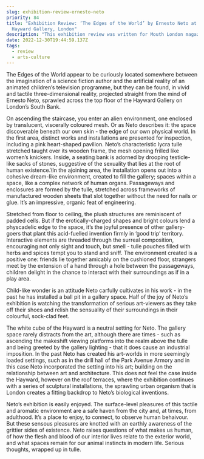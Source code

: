 ```yaml
---
slug: exhibition-review-ernesto-neto
priority: 84
title: "Exhibition Review: ‘The Edges of the World’ by Ernesto Neto at the
  Hayward Gallery, London"
description: "This exhibition review was written for Mouth London magazine. "
date: 2022-12-30T19:44:59.137Z
tags:
  - review
  - arts-culture
---
```

The Edges of the World appear to be curiously located somewhere between the imagination of a science fiction author and the artificial reality of an animated children’s television programme, but they can be found, in vivid and tactile three-dimensional reality, projected straight from the mind of Ernesto Neto, sprawled across the top floor of the Hayward Gallery on London’s South Bank.

On ascending the staircase, you enter an alien environment, one enclosed by translucent, viscerally coloured mesh. Or as Neto describes it: the space discoverable beneath our own skin - the edge of our own physical world. In the first area, distinct works and installations are presented for inspection, including a pink heart-shaped pavilion. Neto’s characteristic lycra tulle stretched taught over its wooden frame, the mesh opening frilled like women’s knickers. Inside, a seating bank is adorned by drooping testicle-like sacks of stones, suggestive of the sexuality that lies at the root of human existence.\In the ajoining area, the installation opens out into a cohesive dream-like environment, created to fill the gallery; spaces within a space, like a complex network of human organs. Passageways and enclosures are formed by the tulle, stretched across frameworks of manufactured wooden sheets that slot together without the need for nails or glue. It’s an impressive, organic feat of engineering.

Stretched from floor to ceiling, the plush structures are reminiscent of padded cells. But if the erotically-charged shapes and bright colours lend a physcadelic edge to the space, it’s the joyful presence of other gallery-goers that plant this acid-fuelled invention firmly in ‘good trip’ territory. Interactive elements are threaded through the surreal composition, encouraging not only sight and touch, but smell - tulle pouches filled with herbs and spices tempt you to stand and sniff. The environment created is a positive one: friends lie together amicably on the cushioned floor, strangers meet by the extension of a hand through a hole between the passageways, children delight in the chance to interact with their surroundings as if in a play area.

Child-like wonder is an attitude Neto carfully cultivates in his work - in the past he has installed a ball pit in a gallery space. Half of the joy of Neto’s exhibition is watching the transformation of serious art-viewers as they take off their shoes and relish the sensuality of their surroundings in their colourful, sock-clad feet. 

The white cube of the Hayward is a neutral setting for Neto. The gallery space rarely distracts from the art, although there are times - such as ascending the makeshift viewing platforms into the realm above the tulle and being greeted by the gallery lighting - that it does cause an industrial imposition. In the past Neto has created his art-worlds in more seemingly loaded settings, such as in the drill hall of the Park Avenue Armory and in this case Neto incorporated the setting into his art; building on the relationship between art and architecture. This does not feel the case inside the Hayward, however on the roof terraces, where the exhibition continues with a series of sculptural installations, the sprawling urban organism that is London creates a fitting backdrop to Neto’s biological inventions.  

Neto’s exhibition is easily enjoyed. The surface-level pleasures of this tactile and aromatic environment are a safe haven from the city and, at times, from adulthood. It’s a place to enjoy, to connect, to observe human behaivour. But these sensous pleasures are knotted with an earthly awareness of the grittier sides of existence. Neto raises questions of what makes us human, of how the flesh and blood of our interior lives relate to the exterior world, and what spaces remain for our animal instincts in modern life. Serious thoughts, wrapped up in tulle.